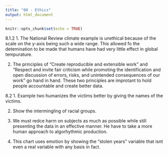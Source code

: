 ```yaml
---
title: "08 - Ethics"
output: html_document
---
```


```r
knitr::opts_chunk$set(echo = TRUE)
```

8.1.2
1. The National Review climate example is unethical because of the scale on the y-axis being such a wide range. This allowed fo the detemination to be made that humans have had very little effect in global tempurature.

2. The principles of "Create reproducible and extensible work" and "Respect and invite fair criticism while promoting the identification and open discussion of errors, risks, and unintended consequences of our work" go hand in hand. These two principles are improtant to hold people accountable and create better data.

8.2
1. Example two humanizes the victims better by giving the names of the victims.

2. Show the intermingling of racial groups.

3. We must redce harm on subjects as much as possible while still presenting the data in an effective manner. He have to take a more human approach to algorhythmic production.

4. This chart uses emotion by showing the "stolen years" variable that isnt even a real variable with any basis in fact.